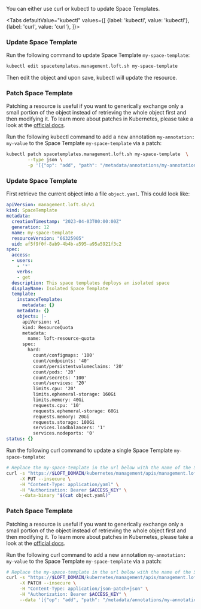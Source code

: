 

You can either use curl or kubectl to update Space Templates.

<Tabs
    defaultValue="kubectl"
    values={[
      {label: 'kubectl', value: 'kubectl'},
      {label: 'curl', value: 'curl'},
    ]}>
  <TabItem value="kubectl">


### Update Space Template

Run the following command to update Space Template `my-space-template`:
```bash
kubectl edit spacetemplates.management.loft.sh my-space-template 
```

Then edit the object and upon save, kubectl will update the resource.

### Patch Space Template

Patching a resource is useful if you want to generically exchange only a small portion of the object instead of retrieving the whole object first and then modifying it.
To learn more about patches in Kubernetes, please take a look at the [official docs](https://kubernetes.io/docs/tasks/manage-kubernetes-objects/update-api-object-kubectl-patch/#use-a-json-merge-patch-to-update-a-deployment).

Run the following kubectl command to add a new annotation `my-annotation: my-value` to the Space Template `my-space-template` via a patch:
```bash
kubectl patch spacetemplates.management.loft.sh my-space-template  \
        --type json \
        -p '[{"op": "add", "path": "/metadata/annotations/my-annotation", "value": "my-value"}]'
```


  </TabItem>
  <TabItem value="curl">


### Update Space Template

First retrieve the current object into a file `object.yaml`. This could look like:
```yaml
apiVersion: management.loft.sh/v1
kind: SpaceTemplate
metadata:
  creationTimestamp: "2023-04-03T00:00:00Z"
  generation: 12
  name: my-space-template
  resourceVersion: "66325905"
  uid: af5f9f0f-8ab9-4b4b-a595-a95a5921f3c2
spec:
  access:
  - users:
    - '*'
    verbs:
    - get
  description: This space templates deploys an isolated space
  displayName: Isolated Space Template
  template:
    instanceTemplate:
      metadata: {}
    metadata: {}
    objects: |-
      apiVersion: v1
      kind: ResourceQuota
      metadata:
        name: loft-resource-quota
      spec:
        hard:
          count/configmaps: '100'
          count/endpoints: '40'
          count/persistentvolumeclaims: '20'
          count/pods: '20'
          count/secrets: '100'
          count/services: '20'
          limits.cpu: '20'
          limits.ephemeral-storage: 160Gi
          limits.memory: 40Gi
          requests.cpu: '10'
          requests.ephemeral-storage: 60Gi
          requests.memory: 20Gi
          requests.storage: 100Gi
          services.loadbalancers: '1'
          services.nodeports: '0'
status: {}

```

Run the following curl command to update a single Space Template `my-space-template`:
```bash
# Replace the my-space-template in the url below with the name of the Space Template you want to update
curl -s "https://$LOFT_DOMAIN/kubernetes/management/apis/management.loft.sh/v1/spacetemplates/my-space-template" \
     -X PUT --insecure \
     -H "Content-Type: application/yaml" \
     -H "Authorization: Bearer $ACCESS_KEY" \
     --data-binary "$(cat object.yaml)"
```

### Patch Space Template

Patching a resource is useful if you want to generically exchange only a small portion of the object instead of retrieving the whole object first and then modifying it.
To learn more about patches in Kubernetes, please take a look at the [official docs](https://kubernetes.io/docs/tasks/manage-kubernetes-objects/update-api-object-kubectl-patch/#use-a-json-merge-patch-to-update-a-deployment).

Run the following curl command to add a new annotation `my-annotation: my-value` to the Space Template `my-space-template` via a patch:
```bash
# Replace the my-space-template in the url below with the name of the Space Template you want to update
curl -s "https://$LOFT_DOMAIN/kubernetes/management/apis/management.loft.sh/v1/spacetemplates/my-space-template" \
     -X PATCH --insecure \
     -H "Content-Type: application/json-patch+json" \
     -H "Authorization: Bearer $ACCESS_KEY" \
     --data '[{"op": "add", "path": "/metadata/annotations/my-annotation", "value": "my-value"}]'
```


  </TabItem>
</Tabs>
